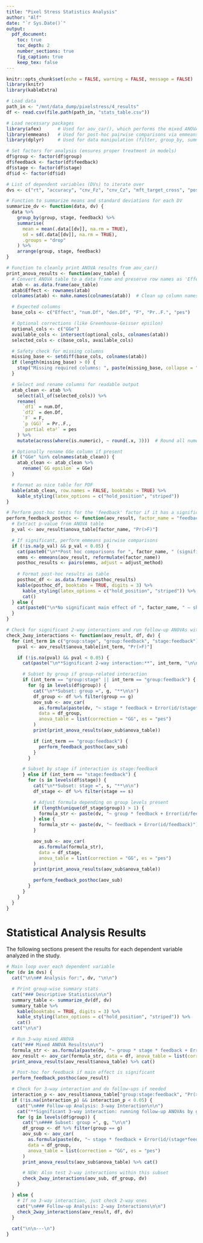 ```yaml
---
title: "Pixel Stress Statistics Analysis"
author: "Alf"
date: "`r Sys.Date()`"
output: 
  pdf_document:
    toc: true
    toc_depth: 2
    number_sections: true
    fig_caption: true
    keep_tex: false
---
```


```r
knitr::opts_chunk$set(echo = FALSE, warning = FALSE, message = FALSE)
library(knitr)
library(kableExtra)
```

```r
# Load data
path_in <- "/mnt/data_dump/pixelstress/4_results"
df <- read.csv(file.path(path_in, "stats_table.csv"))

# Load necessary packages
library(afex)      # Used for aov_car(), which performs the mixed ANOVA
library(emmeans)   # Used for post-hoc pairwise comparisons via emmeans()
library(dplyr)     # Used for data manipulation (filter, group_by, summarise, mutate, etc.)

# Set factors for analysis (ensures proper treatment in models)
df$group <- factor(df$group)
df$feedback <- factor(df$feedback)
df$stage <- factor(df$stage)
df$id <- factor(df$id)

# List of dependent variables (DVs) to iterate over
dvs <- c("rt", "accuracy", "cnv_Fz", "cnv_Cz", "mft_target_cross", "posterior_alpha_cti")
```

```r
# Function to summarize means and standard deviations for each DV
summarize_dv <- function(data, dv) {
  data %>%
    group_by(group, stage, feedback) %>%
    summarise(
      mean = mean(.data[[dv]], na.rm = TRUE),
      sd = sd(.data[[dv]], na.rm = TRUE),
      .groups = "drop"
    ) %>%
    arrange(group, stage, feedback)
}
```

```r
# Function to cleanly print ANOVA results from aov_car()
print_anova_results <- function(aov_table) {
  # Convert ANOVA table to a data frame and preserve row names as 'Effect'
  atab <- as.data.frame(aov_table)
  atab$Effect <- rownames(atab)
  colnames(atab) <- make.names(colnames(atab))  # Clean up column names to make them syntactic

  # Expected columns
  base_cols <- c("Effect", "num.Df", "den.Df", "F", "Pr..F.", "pes")

  # Optional corrections (like Greenhouse-Geisser epsilon)
  optional_cols <- c("GGe")
  available_cols <- intersect(optional_cols, colnames(atab))
  selected_cols <- c(base_cols, available_cols)

  # Safety check for missing columns
  missing_base <- setdiff(base_cols, colnames(atab))
  if (length(missing_base) > 0) {
    stop("Missing required columns: ", paste(missing_base, collapse = ", "))
  }

  # Select and rename columns for readable output
  atab_clean <- atab %>%
    select(all_of(selected_cols)) %>%
    rename(
      `df1` = num.Df,
      `df2` = den.Df,
      `F` = F,
      `p (GG)` = Pr..F.,
      `partial eta²` = pes
    ) %>%
    mutate(across(where(is.numeric), ~ round(.x, 3)))  # Round all numeric values

  # Optionally rename GGe column if present
  if ("GGe" %in% colnames(atab_clean)) {
    atab_clean <- atab_clean %>%
      rename(`GG epsilon` = GGe)
  }

  # Format as nice table for PDF
  kable(atab_clean, row.names = FALSE, booktabs = TRUE) %>%
    kable_styling(latex_options = c("hold_position", "striped"))
}
```

```r
# Perform post-hoc tests for the 'feedback' factor if it has a significant main effect
perform_feedback_posthoc <- function(aov_result, factor_name = "feedback", adjust_method = "bonferroni") {
  # Extract p-value from ANOVA table
  p_val <- aov_result$anova_table[factor_name, "Pr(>F)"]

  # If significant, perform emmeans pairwise comparisons
  if (!is.na(p_val) && p_val < 0.05) {
    cat(paste0("\n**Post hoc comparisons for ", factor_name, " (significant main effect):**\n\n"))
    emms <- emmeans(aov_result, reformulate(factor_name))
    posthoc_results <- pairs(emms, adjust = adjust_method)
    
    # Format post-hoc results as table
    posthoc_df <- as.data.frame(posthoc_results)
    kable(posthoc_df, booktabs = TRUE, digits = 3) %>%
      kable_styling(latex_options = c("hold_position", "striped")) %>%
      cat()
  } else {
    cat(paste0("\n*No significant main effect of ", factor_name, " — skipping post hoc tests.*\n\n"))
  }
}
```

```r
# Check for significant 2-way interactions and run follow-up ANOVAs within subsets
check_2way_interactions <- function(aov_result, df, dv) {
  for (int_term in c("group:stage", "group:feedback", "stage:feedback")) {
    pval <- aov_result$anova_table[int_term, "Pr(>F)"]

    if (!is.na(pval) && pval < 0.05) {
      cat(paste("\n**Significant 2-way interaction:**", int_term, "\n\n"))

      # Subset by group if group-related interaction
      if (int_term == "group:stage" || int_term == "group:feedback") {
        for (g in levels(df$group)) {
          cat("\n**Subset: group =", g, "**\n\n")
          df_group <- df %>% filter(group == g)
          aov_sub <- aov_car(
            as.formula(paste(dv, "~ stage * feedback + Error(id/(stage*feedback))")),
            data = df_group,
            anova_table = list(correction = "GG", es = "pes")
          )
          print(print_anova_results(aov_sub$anova_table))

          if (int_term == "group:feedback") {
            perform_feedback_posthoc(aov_sub)
          }
        }

      # Subset by stage if interaction is stage:feedback
      } else if (int_term == "stage:feedback") {
        for (s in levels(df$stage)) {
          cat("\n**Subset: stage =", s, "**\n\n")
          df_stage <- df %>% filter(stage == s)

          # Adjust formula depending on group levels present
          if (length(unique(df_stage$group)) > 1) {
            formula_str <- paste(dv, "~ group * feedback + Error(id/feedback)")
          } else {
            formula_str <- paste(dv, "~ feedback + Error(id/feedback)")
          }

          aov_sub <- aov_car(
            as.formula(formula_str),
            data = df_stage,
            anova_table = list(correction = "GG", es = "pes")
          )
          print(print_anova_results(aov_sub$anova_table))

          perform_feedback_posthoc(aov_sub)
        }
      }
    }
  }
}
```

# Statistical Analysis Results

The following sections present the results for each dependent variable analyzed in the study.

```r
# Main loop over each dependent variable
for (dv in dvs) {
  cat("\n\n## Analysis for:", dv, "\n\n")

  # Print group-wise summary stats
  cat("### Descriptive Statistics\n\n")
  summary_table <- summarize_dv(df, dv)
  summary_table %>%
    kable(booktabs = TRUE, digits = 3) %>%
    kable_styling(latex_options = c("hold_position", "striped")) %>%
    cat()
  cat("\n\n")

  # Run 3-way mixed ANOVA
  cat("### Mixed ANOVA Results\n\n")
  formula_str <- as.formula(paste(dv, "~ group * stage * feedback + Error(id/(stage*feedback))"))
  aov_result <- aov_car(formula_str, data = df, anova_table = list(correction = "GG", es = "pes"))
  print_anova_results(aov_result$anova_table) %>% cat()

  # Post-hoc for feedback if main effect is significant
  perform_feedback_posthoc(aov_result)

  # Check for 3-way interaction and do follow-ups if needed
  interaction_p <- aov_result$anova_table["group:stage:feedback", "Pr(>F)"]
  if (!is.na(interaction_p) && interaction_p < 0.05) {
    cat("\n### Follow-up Analysis: 3-way Interaction\n\n")
    cat("**Significant 3-way interaction: running follow-up ANOVAs by group**\n\n")
    for (g in levels(df$group)) {
      cat("\n#### Subset: group =", g, "\n\n")
      df_group <- df %>% filter(group == g)
      aov_sub <- aov_car(
        as.formula(paste(dv, "~ stage * feedback + Error(id/(stage*feedback))")),
        data = df_group,
        anova_table = list(correction = "GG", es = "pes")
      )
      print_anova_results(aov_sub$anova_table) %>% cat()

      # NEW: Also test 2-way interactions within this subset
      check_2way_interactions(aov_sub, df_group, dv)
    }

  } else {
    # If no 3-way interaction, just check 2-way ones
    cat("\n### Follow-up Analysis: 2-way Interactions\n\n")
    check_2way_interactions(aov_result, df, dv)
  }
  
  cat("\n\n---\n")
}
```
